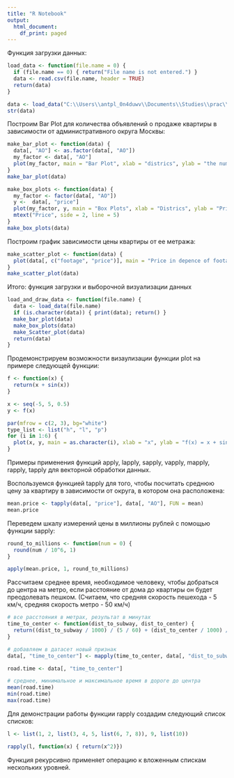 ---
title: "R Notebook"
output:
  html_document:
    df_print: paged
---

Функция загрузки данных:
```{r}
load_data <- function(file.name = 0) {
  if (file.name == 0) { return("File name is not entered.") }
  data <- read.csv(file.name, header = TRUE)
  return(data)
}
```


```{r}
data <- load_data("C:\\Users\\antpl_0n4duwv\\Documents\\Studies\\prac\\moscow_apartment_listings.csv")
str(data)
```

Построим Bar Plot для количества объявлений о продаже квартиры в зависимости от административного округа Москвы: 
```{r}
make_bar_plot <- function(data) {
  data[, "AO"] <- as.factor(data[, "AO"])
  my_factor <- data[, "AO"]
  plot(my_factor, main = "Bar Plot", xlab = "districs", ylab = "the number of flats", las = 1, cex.names = 0.7, col = "grey22")
}
make_bar_plot(data)
```

```{r}
make_box_plots <- function(data) {
  my_factor <- factor(data[, "AO"])
  y <-  data[, "price"]
  plot(my_factor, y, main = "Box Plots", xlab = "Districs", ylab = "Price", las = 2, cex=0.5, col = "grey22")
  mtext("Price", side = 2, line = 5)
}
make_box_plots(data)
```



Построим график зависимости цены квартиры от ее метража:
```{r}
make_scatter_plot <- function(data) {
  plot(data[, c("footage", "price")], main = "Price in depence of footage", pch = '.')
}
make_scatter_plot(data)

```


Итого: функция загрузки и выборочной визуализации данных
```{r}
load_and_draw_data <- function(file.name) {
  data <- load_data(file.name)
  if (is.character(data)) { print(data); return() }
  make_bar_plot(data)
  make_box_plots(data)
  make_Scatter_plot(data)
  return(data)
}
```


Продемонстрируем возможности визаулизации функции plot на примере следующей функции:
```{r}
f <- function(x) {
  return(x + sin(x))
}

x <- seq(-5, 5, 0.5)
y <- f(x)

par(mfrow = c(2, 3), bg="white")
type_list <- list("h", "l", "p")
for (i in 1:6) {
  plot(x, y, main = as.character(i), xlab = "x", ylab = "f(x) = x + sin(x)", type = type_list[i %% 3 + 1], col = i, pch = i + 4, lwd = i / 4)
}

```





Примеры применения функций apply, lapply, sapply, vapply, mapply, rapply, tapply для векторной обработки данных.

Воспользуемся функцией tapply для того, чтобы посчитать среднюю цену за квартиру в зависимости от округа, в котором она расположена: 
```{r}
mean.price <- tapply(data[, "price"], data[, "AO"], FUN = mean)
mean.price

```

Переведем шкалу измерений цены в миллионы рублей c помощью функции sapply:
```{r}
round_to_millions <- function(num = 0) {
  round(num / 10^6, 1)
}

apply(mean.price, 1, round_to_millions)
```


Рассчитаем среднее время, необходимое человеку, чтобы добраться до центра на метро, если расстояние от дома до квартиры он будет преодолевать пешком.
(Считаем, что средняя скорость пешехода - 5 км/ч, средняя скорость метро - 50 км/ч)
```{r}
# все расстояния в метрах, результат в минутах
time_to_center <- function(dist_to_subway, dist_to_center) {
  return((dist_to_subway / 1000) / (5 / 60) + (dist_to_center / 1000) / (50 / 60))
}

# добавляем в датасет новый признак
data[, "time_to_center"] <- mapply(time_to_center, data[, "dist_to_subway"], data[, "subway_dist_to_center"])

road.time <- data[, "time_to_center"]

# среднее, минимальное и максимальное время в дороге до центра
mean(road.time)
min(road.time)
max(road.time)
```


Для демонстрации работы функции rapply создадим следующий список списков:
```{r}
l <- list(1, 2, list(3, 4, 5, list(6, 7, 8)), 9, list(10))

rapply(l, function(x) { return(x^2)})
```
Функция рекурсивно применяет операцию к вложенным спискам нескольких уровней.


